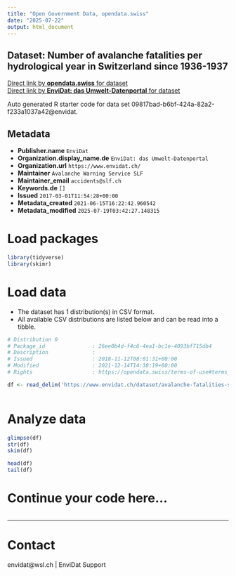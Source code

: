 ```yaml
---
title: "Open Government Data, opendata.swiss"
date: "2025-07-22"
output: html_document
---
```


## Dataset: Number of avalanche fatalities per hydrological year in Switzerland since 1936-1937



[Direct link by **opendata.swiss** for dataset](https://opendata.swiss/de/dataset/number-of-avalanche-fatalities-per-hydrological-year-in-switzerland-since-1936-1937)<br>
[Direct link by **EnviDat: das Umwelt-Datenportal** for dataset](https://www.envidat.ch/#/metadata/avalanche-fatalities-switzerland-1936)

Auto generated R starter code for data set 09817bad-b6bf-424a-82a2-f233a1037a42@envidat.

## Metadata

- **Publisher.name** `EnviDat`
- **Organization.display_name.de** `EnviDat: das Umwelt-Datenportal`
- **Organization.url** `https://www.envidat.ch/`
- **Maintainer** `Avalanche Warning Service SLF`
- **Maintainer_email** `accidents@slf.ch`
- **Keywords.de** `[]`
- **Issued** `2017-03-01T11:54:28+00:00`
- **Metadata_created** `2021-06-15T16:22:42.960542`
- **Metadata_modified** `2025-07-19T03:42:27.148315`


# Load packages

```r

library(tidyverse)
library(skimr)

```

# Load data

-   The dataset has 1 distribution(s) in CSV format.
-   All available CSV distributions are listed below and can be read into a tibble.

```r

# Distribution 0
# Package_id               : 26ee0b4d-f4c6-4ea1-bc1e-4093bf715db4
# Description              : 
# Issued                   : 2018-11-12T08:01:31+00:00
# Modified                 : 2021-12-14T14:38:19+00:00
# Rights                   : https://opendata.swiss/terms-of-use#terms_by

df <- read_delim('https://www.envidat.ch/dataset/avalanche-fatalities-switzerland-1936/resource/419fadba-a176-4058-bdc6-94879f56ef29')



```

# Analyze data

```r

glimpse(df)
str(df)
skim(df)

head(df)
tail(df)

```

# Continue your code here...

```r

```

------------------------------------------------------------------------

# Contact

envidat@wsl.ch | EnviDat Support
